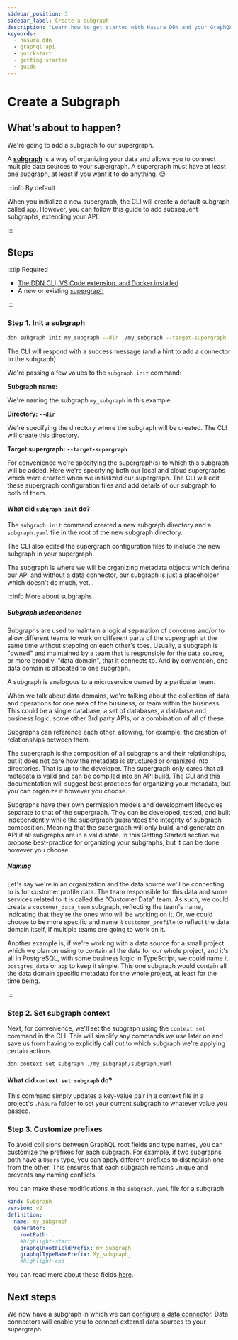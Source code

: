 ```yaml
---
sidebar_position: 3
sidebar_label: Create a subgraph
description: "Learn how to get started with Hasura DDN and your GraphQL API."
keywords:
  - hasura ddn
  - graphql api
  - quickstart
  - getting started
  - guide
---
```



# Create a Subgraph

## What's about to happen?

We're going to add a subgraph to our supergraph.

A [**subgraph**](/project-configuration/subgraphs.mdx) is a way of organizing your data and allows you to connect
multiple data sources to your supergraph. A supergraph must have at least one subgraph, at least if you want it to do
anything. 😉

:::info By default

When you initialize a new supergraph, the CLI will create a default subgraph called `app`. However, you can follow this
guide to add subsequent subgraphs, extending your API.

:::

<Thumbnail src="/img/get-started/ERD/create-subgraph.png" alt="Create a subgraph" width="1000px" />

## Steps

:::tip Required

- [The DDN CLI, VS Code extension, and Docker installed](/getting-started/build/00-prerequisites.mdx)
- A new or existing [supergraph](/getting-started/build/01-init-supergraph.mdx)

:::

### Step 1. Init a subgraph

```bash title="Run the following command, passing the desired name and location to store the metadata for your subgraph:"
ddn subgraph init my_subgraph --dir ./my_subgraph --target-supergraph ./supergraph.yaml
```

The CLI will respond with a success message (and a hint to add a connector to the subgraph).

We're passing a few values to the `subgraph init` command:

**Subgraph name:**

We're naming the subgraph `my_subgraph` in this example.

**Directory: `--dir`**

We're specifying the directory where the subgraph will be created. The CLI will create this directory.

**Target supergraph: `--target-supergraph`**

For convenience we're specifying the supergraph(s) to which this subgraph will be added. Here we're specifying both our
local and cloud supergraphs which were created when we initialized our supergraph. The CLI will edit these supergraph
configuration files and add details of our subgraph to both of them.

#### What did `subgraph init` do?

The `subgraph init` command created a new subgraph directory and a `subgraph.yaml` file in the root of the new subgraph
directory.

The CLI also edited the supergraph configuration files to include the new subgraph in your supergraph.

The subgraph is where we will be organizing metadata objects which define our API and without a data connector, our
subgraph is just a placeholder which doesn't do much, yet...

:::info More about subgraphs

##### Subgraph independence

Subgraphs are used to maintain a logical separation of concerns and/or to allow different teams to work on different
parts of the supergraph at the same time without stepping on each other's toes. Usually, a subgraph is "owned" and
maintained by a team that is responsible for the data source, or more broadly: "data domain", that it connects to. And
by convention, one data domain is allocated to one subgraph.

A subgraph is analogous to a microservice owned by a particular team.

When we talk about data domains, we're talking about the collection of data and operations for one area of the business,
or team within the business. This could be a single database, a set of databases, a database and business logic, some
other 3rd party APIs, or a combination of all of these.

Subgraphs can reference each other, allowing, for example, the creation of relationships between them.

The supergraph is the composition of all subgraphs and their relationships, but it does not care how the metadata is
structured or organized into directories. That is up to the developer. The supergraph only cares that all metadata is
valid and can be compiled into an API build. The CLI and this documentation will suggest best practices for organizing
your metadata, but you can organize it however you choose.

Subgraphs have their own permission models and development lifecycles separate to that of the supergraph. They can be
developed, tested, and built independently while the supergraph guarantees the integrity of subgraph composition.
Meaning that the supergraph will only build, and generate an API if all subgraphs are in a valid state. In this Getting
Started section we propose best-practice for organizing your subgraphs, but it can be done however you choose.

##### Naming

Let's say we're in an organization and the data source we'll be connecting to is for customer profile data. The team
responsible for this data and some services related to it is called the "Customer Data" team. As such, we could create a
`customer_data_team` subgraph, reflecting the team's name, indicating that they're the ones who will be working on it.
Or, we could choose to be more specific and name it `customer_profile` to reflect the data domain itself, if multiple
teams are going to work on it.

Another example is, if we're working with a data source for a small project which we plan on using to contain all the
data for our whole project, and it's all in PostgreSQL, with some business logic in TypeScript, we could name it
`postgres_data` or `app` to keep it simple. This one subgraph would contain all the data domain specific metadata for
the whole project, at least for the time being.

:::

### Step 2. Set subgraph context

Next, for convenience, we'll set the subgraph using the `context set` command in the CLI. This will simplify any
commands we use later on and save us from having to explicitly call out to which subgraph we're applying certain
actions.

```bash title="Run the following in your project, changing the directory to match where your subgraph.yaml is located:"
ddn context set subgraph ./my_subgraph/subgraph.yaml
```

#### What did `context set subgraph` do?

This command simply updates a key-value pair in a context file in a project's `.hasura` folder to set your current
subgraph to whatever value you passed.

### Step 3. Customize prefixes

To avoid collisions between GraphQL root fields and type names, you can customize the prefixes for each subgraph. For
example, if two subgraphs both have a `Users` type, you can apply different prefixes to distinguish one from the other.
This ensures that each subgraph remains unique and prevents any naming conflicts.

You can make these modifications in the `subgraph.yaml` file for a subgraph.

```yaml title="Add the highlighted lines:"
kind: Subgraph
version: v2
definition:
  name: my_subgraph
  generator:
    rootPath: .
    #highlight-start
    graphqlRootFieldPrefix: my_subgraph_
    graphqlTypeNamePrefix: My_subgraph_
    #highlight-end
```

You can read more about these fields [here](supergraph-modeling/build-configs.mdx#subgraph-subgraphgeneratorconfig).

## Next steps

We now have a subgraph in which we can
[configure a data connector](/getting-started/build/03-connect-to-data/index.mdx). Data connectors will enable you to
connect external data sources to your supergraph.

